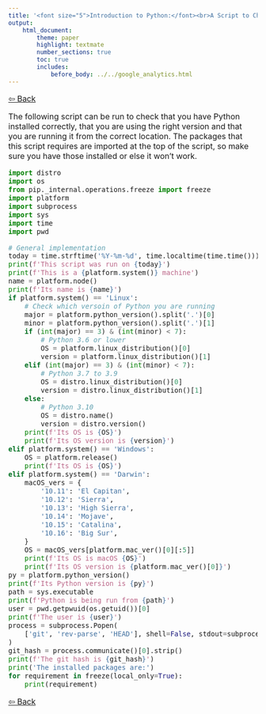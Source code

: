 ```yaml
---
title: '<font size="5">Introduction to Python:</font><br>A Script to Check Your Installation and Packages'
output:
    html_document:
        theme: paper
        highlight: textmate
        number_sections: true
        toc: true
        includes:
            before_body: ../../google_analytics.html
---
```


<font size="3">

[⇦ Back](../../python.html)

The following script can be run to check that you have Python installed correctly, that you are using the right version and that you are running it from the correct location. The packages that this script requires are imported at the top of the script, so make sure you have those installed or else it won't work.

```python
import distro
import os
from pip._internal.operations.freeze import freeze
import platform
import subprocess
import sys
import time
import pwd

# General implementation
today = time.strftime('%Y-%m-%d', time.localtime(time.time()))
print(f'This script was run on {today}')
print(f'This is a {platform.system()} machine')
name = platform.node()
print(f'Its name is {name}')
if platform.system() == 'Linux':
    # Check which versoin of Python you are running
    major = platform.python_version().split('.')[0]
    minor = platform.python_version().split('.')[1]
    if (int(major) == 3) & (int(minor) < 7):
        # Python 3.6 or lower
        OS = platform.linux_distribution()[0]
        version = platform.linux_distribution()[1]
    elif (int(major) == 3) & (int(minor) < 7):
        # Python 3.7 to 3.9
        OS = distro.linux_distribution()[0]
        version = distro.linux_distribution()[1]
    else:
        # Python 3.10
        OS = distro.name()
        version = distro.version()
    print(f'Its OS is {OS}')
    print(f'Its OS version is {version}')
elif platform.system() == 'Windows':
    OS = platform.release()
    print(f'Its OS is {OS}')
elif platform.system() == 'Darwin':
    macOS_vers = {
        '10.11': 'El Capitan',
        '10.12': 'Sierra',
        '10.13': 'High Sierra',
        '10.14': 'Mojave',
        '10.15': 'Catalina',
        '10.16': 'Big Sur',
    }
    OS = macOS_vers[platform.mac_ver()[0][:5]]
    print(f'Its OS is macOS {OS}')
    print(f'Its OS version is {platform.mac_ver()[0]}')
py = platform.python_version()
print(f'Its Python version is {py}')
path = sys.executable
print(f'Python is being run from {path}')
user = pwd.getpwuid(os.getuid())[0]
print(f'The user is {user}')
process = subprocess.Popen(
    ['git', 'rev-parse', 'HEAD'], shell=False, stdout=subprocess.PIPE
)
git_hash = process.communicate()[0].strip()
print(f'The git hash is {git_hash}')
print('The installed packages are:')
for requirement in freeze(local_only=True):
    print(requirement)
```

[⇦ Back](../../python.html)

</font>
